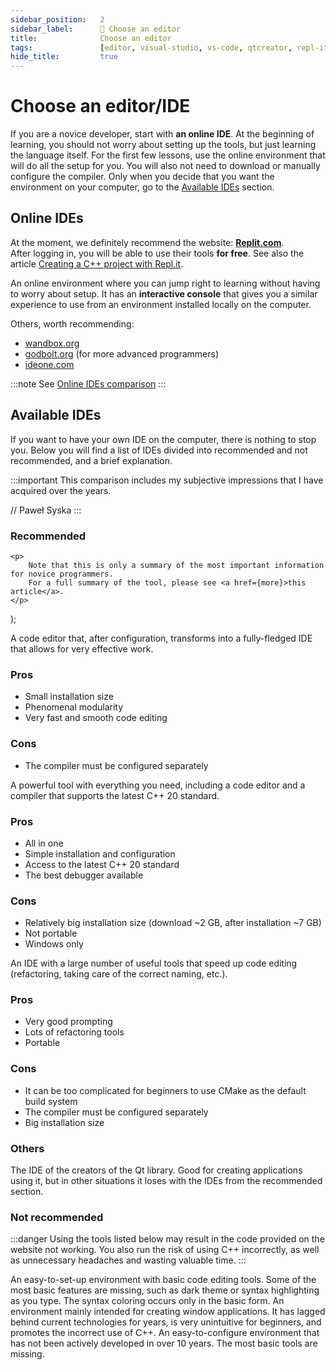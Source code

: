 ```yaml
---
sidebar_position:	2
sidebar_label:		🎯 Choose an editor
title:				Choose an editor
tags:				[editor, visual-studio, vs-code, qtcreator, repl-it, tool, windows, linux]
hide_title:			true
---
```


<!-- Components -->

# Choose an editor/IDE

If you are a novice developer, start with **an online IDE**.
At the beginning of learning, you should not worry about setting up the tools, but just learning the language itself.
For the first few lessons, use the online environment that will do all the setup for you.
You will also not need to download or manually configure the compiler.
Only when you decide that you want the environment on your computer, go to the [Available IDEs](#available-ides) section.

## Online IDEs

At the moment, we definitely recommend the website: [**Replit.com**](https://replit.com).  
After logging in, you will be able to use their tools **for free**.
See also the article [Creating a C++ project with Repl.it](./online/create-project-with-repl-it).

<ToolCard toolId="replit">
	An online environment where you can jump right to learning without having to worry about setup.
	It has an <b>interactive console</b> that gives you a similar experience to use
	from an environment installed locally on the computer.
</ToolCard>

Others, worth recommending:

- [wandbox.org](https://wandbox.org)
- [godbolt.org](https://godbolt.org) (for more advanced programmers)
- [ideone.com](https://ideone.com)

:::note See
[Online IDEs comparison](./online/comparison)
:::

## Available IDEs

If you want to have your own IDE on the computer, there is nothing to stop you.
Below you will find a list of IDEs divided into recommended and not recommended, and a brief explanation.

:::important
This comparison includes my subjective impressions that I have acquired over the years.

// Paweł Syska
:::

### Recommended

	<p>
		Note that this is only a summary of the most important information for novice programmers.
		For a full summary of the tool, please see <a href={more}>this article</a>.
	</p>
);

<ToolCard toolId="vscode" setupLink="../standalone/editors/setup-vscode">
	A code editor that, after configuration, transforms into a fully-fledged
	IDE that allows for very effective work.
	<ToolCard.Details>
		<h3>Pros</h3>
		<ul>
			<li>Small installation size</li>
			<li>Phenomenal modularity</li>
			<li>Very fast and smooth code editing</li>
		</ul>
		<h3>Cons</h3>
		<ul>
			<li>The compiler must be configured separately</li>
		</ul>
		<MoreInfoNotice more="../standalone/vscode-summary"/>
	</ToolCard.Details>
</ToolCard>

<ToolCard toolId="vs2019" setupLink="../standalone/editors/setup-vs2019">
	A powerful tool with everything you need, including a code editor
	and a compiler that supports the latest C++ 20 standard.
	<ToolCard.Details>
		<h3>Pros</h3>
		<ul>
			<li>All in one</li>
			<li>Simple installation and configuration</li>
			<li>Access to the latest C++ 20 standard</li>
			<li>The best debugger available</li>
		</ul>
		<h3>Cons</h3>
		<ul>
			<li>Relatively big installation size (download ~2 GB, after installation ~7 GB)</li>
			<li>Not portable</li>
			<li>Windows only</li>
		</ul>
		<MoreInfoNotice more="../standalone/vs2019-summary"/>
	</ToolCard.Details>
</ToolCard>

<ToolCard toolId="clion" setupLink="../standalone/editors/setup-clion">
	An IDE with a large number of useful tools that speed up code editing
	(refactoring, taking care of the correct naming, etc.).
	<ToolCard.Details>
		<h3>Pros</h3>
		<ul>
			<li>Very good prompting</li>
			<li>Lots of refactoring tools</li>
			<li>Portable</li>
		</ul>
		<h3>Cons</h3>
		<ul>
			<li>It can be too complicated for beginners to use CMake as the default build system</li>
			<li>The compiler must be configured separately</li>
			<li>Big installation size</li>
		</ul>
		<MoreInfoNotice more="../standalone/clion-summary"/>
	</ToolCard.Details>
</ToolCard>

### Others

<ToolCard toolId="qtcreator" setupLink="../standalone/editors/setup-qtcreator">
	The IDE of the creators of the Qt library. Good for creating applications
	using it, but in other situations it loses with the IDEs from the recommended section.
</ToolCard>

### Not recommended

:::danger
Using the tools listed below may result in the code provided on the website not working.
You also run the risk of using C++ incorrectly, as well as
unnecessary headaches and wasting valuable time.
:::

<ToolCard toolId="codeblocks">
	An easy-to-set-up environment with basic code editing tools.
	Some of the most basic features are missing, such as dark theme
	or syntax highlighting as you type.
	The syntax coloring occurs only in the basic form.
</ToolCard>

<ToolCard toolId="cppbuilder">
	An environment mainly intended for creating window applications.
	It has lagged behind current technologies for years, is very unintuitive for beginners,
	and promotes the incorrect use of C++.
</ToolCard>

<ToolCard toolId="devcpp">
	An easy-to-configure environment that has not been actively developed in over 10 years.
	The most basic tools are missing.
</ToolCard>
